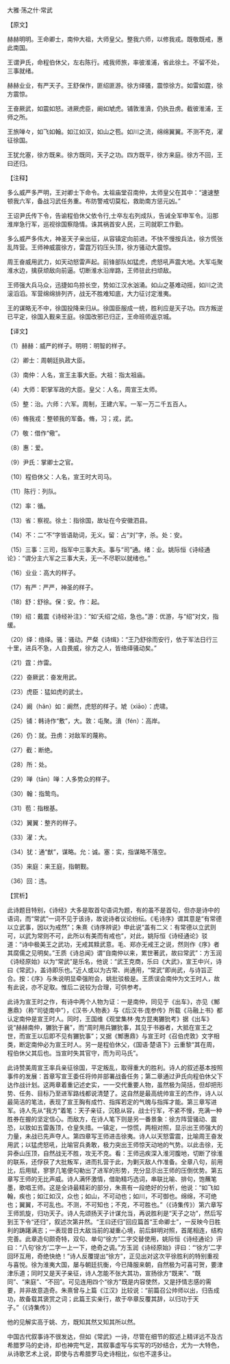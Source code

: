 

大雅·荡之什·常武

【原文】

赫赫明明。王命卿士，南仲大祖，大师皇父。整我六师，以修我戎。既敬既戒，惠此南国。

王谓尹氏，命程伯休父，左右陈行。戒我师旅，率彼淮浦，省此徐土。不留不处，三事就绪。

赫赫业业，有严天子。王舒保作，匪绍匪游。徐方绎骚，震惊徐方。如雷如霆，徐方震惊。

王奋厥武，如震如怒。进厥虎臣，阚如虓虎。铺敦淮濆，仍执丑虏。截彼淮浦，王师之所。

王旅啴々，如飞如翰。如江如汉，如山之苞。如川之流，绵绵翼翼。不测不克，濯征徐国。

王犹允塞，徐方既来。徐方既同，天子之功。四方既平，徐方来庭。徐方不回，王曰还归。

【注释】

多么威严多严明，王对卿士下命令。太祖庙堂召南仲，太师皇父在其中：“速速整顿我六军，备战习武任务重。布防警戒切莫松，救助南方惩元凶。”

王诏尹氏传下令，告谕程伯休父依令行,士卒左右列成队，告诫全军申军令。沿那淮岸急行军，巡视徐国察隐情。诛其祸首安人民，三司就职工作勤。

多么威严多伟大，神圣天子亲出征，从容镇定向前进。不快不慢按兵法，徐方慌张乱阵营。王师神威震徐方，雷霆万钧压头顶，徐方骚动大震惊。

周王奋威用武力，如天动怒雷声起。前锋部队如猛虎，虎怒吼声震大地。大军屯聚淮水边，擒获顽敌向前逼。切断淮水沿岸路，王师驻此扫顽敌。

王师强大兵马众，迅捷如鸟掠长空，势如江汉水汹涌。如山之基难动摇，如川之流滚滔滔。军营绵绵排列齐，战无不胜难知底，大力征讨定淮夷。

王的谋略无不中，徐国投降来归从。徐国臣服成一统，胜利应是天子功。四方叛逆已平定，徐国入觐来王庭。徐国改邪已归正，王命班师返京城。

【译文】

（1）赫赫：威严的样子。明明：明智的样子。

（2）卿士：周朝廷执政大臣。

（3）南仲：人名，宣王主事大臣。大祖：指太祖庙。

（4）大师：职掌军政的大臣。皇父：人名，周宣王太师。

（5）整：治。六师：六军。周制，王建六军。一军一万二千五百人。

（6）脩我戎：整顿我的军备。脩，习；戎，武。

（7）敬：借作“儆”。

（8）惠：爱。

（9）尹氏：掌卿士之官。

（10）程伯休父：人名，宣王时大司马。

（11）陈行：列队。

（12）率：循。

（13）省：察视。徐土：指徐国，故址在今安徽泗县。

（14）不：二“不”字皆语助词，无义。留：占“刘”字，杀。处：安。

（15）三事：三司，指军中三事大夫。事与“司”通。绪：业。姚际恒《诗经通论》：“谓分主六军之三事大夫，无一不尽职以就绪也。”

（16）业业：高大的样子。

（17）有严：严严，神圣的样子。

（18）舒：舒徐。保：安。作：起。

（19）绍：戴震《诗经补注》：“如‘夭绍’之绍，急也。”游：优游，与“绍”对文，指缓。

（20）绎：络绎。骚：骚动。严粲《诗缉》：“王乃舒徐而安行，依于军法日行三十里，进兵不急，人自畏威，徐方之人，皆络绎骚动矣。”

（21）霆：炸雷。

（22）奋厥武：奋发用武。

（23）虎臣：猛如虎的武士。

（24）阚（hǎn）如：阚然，虎怒的样子。虓（xiāo）：虎啸。

（25）铺：韩诗作“敷”，大。敦：屯聚。濆（fén）：高岸。

（26）仍：就。丑虏：对敌军的蔑称。

（27）截：断绝。

（28）所：处。

（29）啴（tān）啴：人多势众的样子。

（30）翰：指鸷鸟。

（31）苞：指根基。

（32）翼翼：整齐的样子。

（33）濯：大。

（34）犹：通“猷”，谋略。允：诚。塞：实，指谋略不落空。

（35）来庭：来王庭，指朝觐。

（36）回：违。

【赏析】

此诗题目特别，《诗经》大多是取首句语词为题，有的虽不是首句，但亦是诗中的语词，而“常武”一词不见于该诗，故说诗者议论纷纭。《毛诗序》谓其意是“有常德以立武事，因以为戒然”；朱熹《诗序辨说》申此说“盖有二义：有常德以立武则可，以武为常则不可，此所以有美而有戒也”，对此，姚际恒《诗经通论》驳道：“诗中极美王之武功，无戒其黩武意。毛、郑亦无戒王之说，然则作《序》者其腐儒之见明矣。”王质《诗总闻》谓“自南仲以来，累世著武，故曰常武”：方玉润《诗经原始》以为“常武”是乐名，他说：“武王克商，乐曰《大武》，宣王中兴，诗曰《常武》，盖诗即乐也。”近人或以为古常、尚通用，“常武”即尚武，与诗旨正合。按：《序》与朱说明显牵强附会，姚批驳极是。王质误会南仲为文王时人，故有此说，亦不足取。惟后二说较为合理，可供参考。

此诗为宣王时之作，有诗中两个人物为证：一是南仲，同见于《出车》，亦见《鄦惠鼎》（称“司徒南中”），《汉书·人物表》与《后汉书·庞参传》所载《马融上书》都认定南仲是宣王时人。同时，王国维《观堂集林·鬼方昆夷玁狁考》据《出车》说“赫赫南仲，玁狁于襄”，而“周时用兵玁狁事，其见于书器者，大抵在宣王之世，而宣王以后即不见有玁狁事”；又据《鄦惠鼎》与宣王时《召伯虎敦》文字相类，断定南仲必为宣王时人。另一是程伯休父，《国语·楚语下》云重黎“其在周，程伯休父其后也。当宣时失其官守，而为司马氏”。

此诗赞美周宣王率兵亲征徐国，平定叛乱，取得重大的胜利。诗人的叙述基本按照事件的发展：首章写宣王委任将帅并部署战备任务；第二章通过尹氏向程伯休父下达作战计划。这两章着重记述史实，一一交代重要人物，虽然极为简括，但却把形势、任务、目标乃至进军路线都说清楚了。这自然是最高统帅宣王的杰作，诗人以最简洁的笔法，表现了宣王胸有成竹、指挥若定的气魄与指挥才能。第三章写进军。诗人先从“我方”着笔：天子亲征，沉稳从容，战士行军，不紧不慢，充满一种胜券在握的坚定信心。而敌方，在诗人笔下则是另一番景象：徐方阵营骚动、震恐，以致如五雷轰顶，仓皇失措。一镇定，一惊慌，两相对照，显示出王师强大的力量，未战已先声夺人。第四章写王师进击徐夷。诗人以天怒雷震，比喻周王奋发用武；以猛虎怒吼，比喻官兵勇敢，极力突出王师惊天动地的气势。以此击徐，无异泰山压顶，自然战无不胜，攻无不克。看：王师迅疾深入淮河腹地，切断了徐淮的联系，还俘获了大批叛军，进而扎营于此，为剿灭敌人作准备。全章八句，前用比，后用赋，寥寥几笔便勾勒出了进军的形势，充分显示出王师的压倒优势。第五章写王师的无比声威。诗人满怀激情，借助精巧选词，串联比喻、排句，饱蘸笔墨，歌唱王师。这是全诗最精彩的部分，朱熹有一段绝好的分析，他说：“如飞如翰，疾也；如江如汉，众也；如山，不可动也；如川，不可御也。绵绵，不可绝也；翼翼，不可乱也。不测，不可知也；不克，不可胜也。”（《诗集传》）第六章写王师凯旋，归功天子。诗人先颂扬天子计谋允当，再说胜利是“天子之功”，然后写到王下令“还归”，叙述次第井然。“王曰还归”回应篇首“王命卿士”，一反映今日胜利的踌躇满志；一表现昔日大敌当前的凝重心境，前后鲜明对照，首尾相连，结构完善。此章造句颇奇特，双句、单句“徐方”二字交替使用，姚际恒《诗经通论》评曰：“八句‘徐方’二字一上一下，绝奇之调。”方玉润《诗经原始》评曰：“‘徐方’二字回环互用，奇绝快绝！”诗人反覆提出“徐方”，正见出对这次平徐胜利的特别重视与喜悦。徐为淮夷大国，屡与朝廷抗衡，今已降服来朝，自然极为可喜可贺，要津津乐道；同时又是天子亲征，诗人怎能不张大其功，宣扬徐方“既来”、“既同”、“来庭”、“不回”。可见连用四个“徐方”既是内容使然，又是抒情志感的需要，并非故意造奇。朱熹曾与上篇《江汉》比较说：“前篇召公帅师以出，归告成功，故备载其褒赏之词；此篇王实亲行，故于卒章反覆其辞，以归功于天子。”（《诗集传》）

他的见解实高于姚、方，既知其然又知其所以然。

中国古代叙事诗不很发达，但如《常武》一诗，尽管在细节的叙述上精详远不及古希腊罗马的史诗，却也神完气足，其叙事虚写与实写的巧妙结合，尤为一大特色，从诗歌艺术上说，即使与古希腊罗马史诗相比，似也不遑多让。

